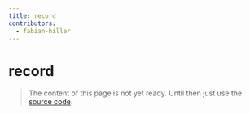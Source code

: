 ```yaml
---
title: record
contributors:
  - fabian-hiller
---
```


# record

> The content of this page is not yet ready. Until then just use the [source code](https://github.com/fabian-hiller/valibot/blob/main/library/src/schemas/record/record.ts).
